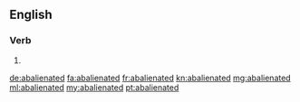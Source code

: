 ==English==

===Verb===
{{head|en}}

# {{en-past of|abalienate}}

[[de:abalienated]]
[[fa:abalienated]]
[[fr:abalienated]]
[[kn:abalienated]]
[[mg:abalienated]]
[[ml:abalienated]]
[[my:abalienated]]
[[pt:abalienated]]